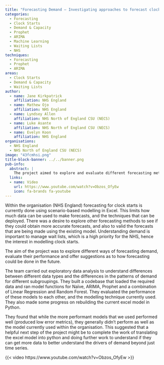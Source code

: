 ```yaml
---
title: "Forecasting Demand – Investigating approaches to forecast clock starts"
categories:
  - Forecasting
  - Clock Starts
  - Demand & Capacity
  - Prophet
  - ARIMA
  - Machine Learning
  - Waiting Lists
  - NHS
techniques:
  - Forecasting
  - Prophet
  - ARIMA
areas:
  - Clock Starts
  - Demand & Capacity
  - Waiting Lists
author:
  - name: Jane Kirkpatrick
    affiliation: NHS England
  - name: Mathew Ojo
    affiliation: NHS England
  - name: Lyndsey Allen
    affiliation: NHS North of England CSU (NECS)
  - name: Luke Asante
    affiliation: NHS North of England CSU (NECS)
  - name: Evelyn Koon
    affiliation: NHS England
organisations:
  - NHS England
  - NHS North of England CSU (NECS)
image: "43fcmhsi.png"
title-block-banner: ../../banner.png
pub-info:
  abstract: |
    The project aimed to explore and evaluate different forecasting methods for NHS England's clock starts, moving beyond Excel-based scenario modelling. The team tested various models and suggested translating the Excel model into Python and obtaining more data to improve demand forecasting and manage wait lists.
  links:
  - name: Video
    url: https://www.youtube.com/watch?v=Obzos_OfyEw
    icon: fa-brands fa-youtube
---
```


Within the organisation (NHS England) forecasting for clock starts is currently done using scenario-based modelling in Excel. This limits how much data can be used to make forecasts, and the techniques that can be deployed. There was a desire to explore other forecasting methods to see if they could obtain more accurate forecasts, and also to valid the forecasts that are being made using the existing model. Understanding demand is important to manage wait lists, which is a high priority for the NHS, hence the interest in modelling clock starts.

The aim of the project was to explore different ways of forecasting demand, evaluate their performance and offer suggestions as to how forecasting could be done in the future.

The team carried out exploratory data analysis to understand differences between different data types and the differences in the patterns of demand for different subgroupings. They built a codebase that loaded the required data and ran model functions for Naïve, ARIMA, Prophet and a combination of Linear Regression and Random Forest. They evaluated the performance of these models to each other, and the modelling technique currently used. They also made some progress on rebuilding the current excel model in Python.

They found that while the more performant models that we used performed well (produced low error metrics), they generally didn’t perform as well as the model currently used within the organisation. This suggested that a helpful next step of the project might be to complete the work of translating the excel model into python and doing further work to understand if they can get more data to better understand the drivers of demand beyond just time series.

{{< video https://www.youtube.com/watch?v=Obzos_OfyEw >}}
